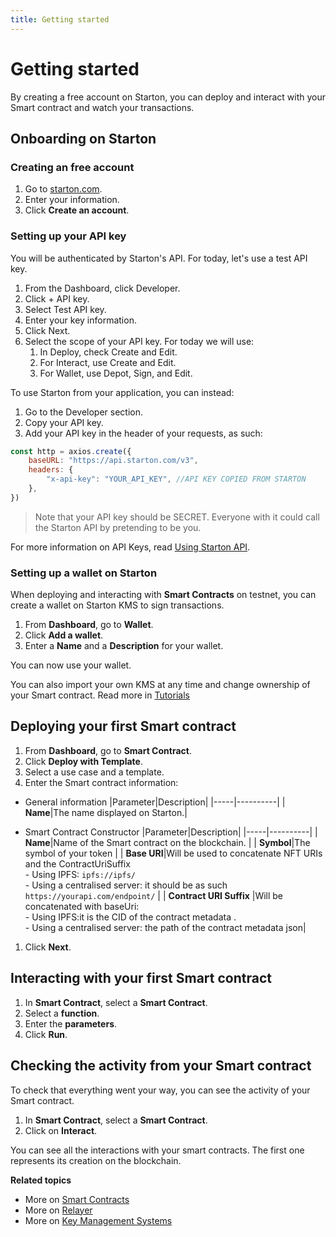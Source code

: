 ```yaml
---
title: Getting started
---
```


# Getting started

By creating a free account on Starton, you can deploy and interact with your Smart contract and watch your transactions.

## Onboarding on Starton

### Creating an free account

1. Go to [starton.com](https://app.starton.com/register).
1. Enter your information.
1. Click **Create an account**.

### Setting up your API key

You will be authenticated by Starton's API. For today, let's use a test API key.

1. From the Dashboard, click Developer.
1. Click + API key.
1. Select Test API key.
1. Enter your key information.
1. Click Next.
1. Select the scope of your API key. For today we will use:
    1. In Deploy, check Create and Edit.
    1. For Interact, use Create and Edit.
    1. For Wallet, use Depot, Sign, and Edit.

To use Starton from your application, you can instead:

1. Go to the Developer section.
1. Copy your API key.
1. Add your API key in the header of your requests, as such:

```jsx
const http = axios.create({
	baseURL: "https://api.starton.com/v3",
	headers: {
		"x-api-key": "YOUR_API_KEY", //API KEY COPIED FROM STARTON
	},
})
```

> Note that your API key should be SECRET. Everyone with it could call the Starton API by pretending to be you.

For more information on API Keys, read [Using Starton API](/docs/developer/api).

### Setting up a wallet on Starton

When deploying and interacting with **Smart Contracts** on testnet, you can create a wallet on Starton KMS to sign transactions.

1. From **Dashboard**, go to **Wallet**.
1. Click **Add a wallet**.
1. Enter a **Name** and a **Description** for your wallet.

You can now use your wallet.

You can also import your own KMS at any time and change ownership of your Smart contract. Read more in [Tutorials](/tutorials/how-to-change-the-smart-contracts-ownership)

## Deploying your first Smart contract

1. From **Dashboard**, go to **Smart Contract**.
1. Click **Deploy with Template**.
1. Select a use case and a template.
1. Enter the Smart contract information:

-   General information
    |Parameter|Description|
    |-----|----------|
    | **Name**|The name displayed on Starton.|

-   Smart Contract Constructor
    |Parameter|Description|
    |-----|----------|
    | **Name**|Name of the Smart contract on the blockchain. |
    | **Symbol**|The symbol of your token |
    | **Base URI**|Will be used to concatenate NFT URIs and the ContractUriSuffix <br/> - Using IPFS: `ipfs://ipfs/` <br/> - Using a centralised server: it should be as such `https://yourapi.com/endpoint/` |
    | **Contract URI Suffix** |Will be concatenated with baseUri:<br/> - Using IPFS:it is the CID of the contract metadata .<br/> - Using a centralised server: the path of the contract metadata json|

1. Click **Next**.

## Interacting with your first Smart contract

1. In **Smart Contract**, select a **Smart Contract**.
1. Select a **function**.
1. Enter the **parameters**.
1. Click **Run**.

## Checking the activity from your Smart contract

To check that everything went your way, you can see the activity of your Smart contract.

1. In **Smart Contract**, select a **Smart Contract**.
1. Click on **Interact**.

You can see all the interactions with your smart contracts. The first one represents its creation on the blockchain.

**Related topics**

-   More on [Smart Contracts](/docs/smart-contract/understanding-smart-contracts)
-   More on [Relayer](/docs/transactions/understanding-the-relayer)
-   More on [Key Management Systems](/docs/wallet/understanding-key-management-systems)
